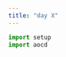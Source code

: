 ```yaml
---
title: "day X"
---
```

```python
import setup
import aocd
```

```python

```

```python

```